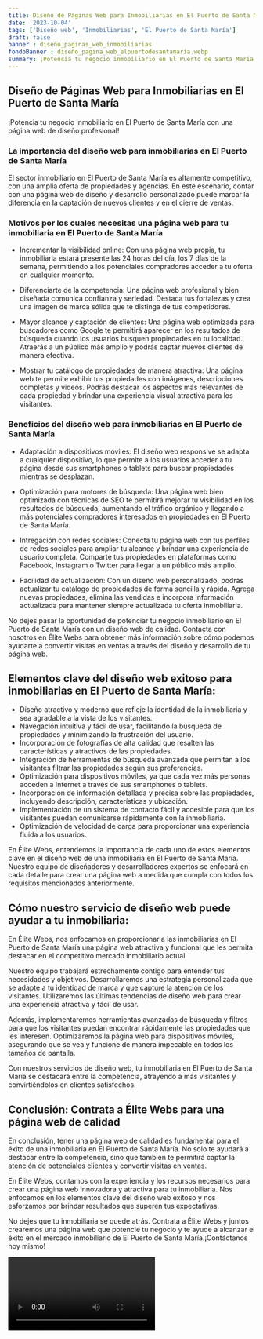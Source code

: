 ```yaml
---
title: Diseño de Páginas Web para Inmobiliarias en El Puerto de Santa María
date: '2023-10-04'
tags: ['Diseño web', 'Inmobiliarias', 'El Puerto de Santa María']
draft: false
banner : diseño_paginas_web_inmobiliarias
fondoBanner : diseño_pagina_web_elpuertodesantamaría.webp
summary: ¡Potencia tu negocio inmobiliario en El Puerto de Santa María con una página web de diseño profesional!
---
```


## Diseño de Páginas Web para Inmobiliarias en El Puerto de Santa María

¡Potencia tu negocio inmobiliario en El Puerto de Santa María con una página web de diseño profesional!

### La importancia del diseño web para inmobiliarias en El Puerto de Santa María

El sector inmobiliario en El Puerto de Santa María es altamente competitivo, con una amplia oferta de propiedades y agencias. En este escenario, contar con una página web de diseño y desarrollo personalizado puede marcar la diferencia en la captación de nuevos clientes y en el cierre de ventas.

### Motivos por los cuales necesitas una página web para tu inmobiliaria en El Puerto de Santa María

- Incrementar la visibilidad online: Con una página web propia, tu inmobiliaria estará presente las 24 horas del día, los 7 días de la semana, permitiendo a los potenciales compradores acceder a tu oferta en cualquier momento.

- Diferenciarte de la competencia: Una página web profesional y bien diseñada comunica confianza y seriedad. Destaca tus fortalezas y crea una imagen de marca sólida que te distinga de tus competidores.

- Mayor alcance y captación de clientes: Una página web optimizada para buscadores como Google te permitirá aparecer en los resultados de búsqueda cuando los usuarios busquen propiedades en tu localidad. Atraerás a un público más amplio y podrás captar nuevos clientes de manera efectiva.

- Mostrar tu catálogo de propiedades de manera atractiva: Una página web te permite exhibir tus propiedades con imágenes, descripciones completas y videos. Podrás destacar los aspectos más relevantes de cada propiedad y brindar una experiencia visual atractiva para los visitantes.

### Beneficios del diseño web para inmobiliarias en El Puerto de Santa María

- Adaptación a dispositivos móviles: El diseño web responsive se adapta a cualquier dispositivo, lo que permite a los usuarios acceder a tu página desde sus smartphones o tablets para buscar propiedades mientras se desplazan.

- Optimización para motores de búsqueda: Una página web bien optimizada con técnicas de SEO te permitirá mejorar tu visibilidad en los resultados de búsqueda, aumentando el tráfico orgánico y llegando a más potenciales compradores interesados en propiedades en El Puerto de Santa María.

- Intregación con redes sociales: Conecta tu página web con tus perfiles de redes sociales para ampliar tu alcance y brindar una experiencia de usuario completa. Comparte tus propiedades en plataformas como Facebook, Instagram o Twitter para llegar a un público más amplio.

- Facilidad de actualización: Con un diseño web personalizado, podrás actualizar tu catálogo de propiedades de forma sencilla y rápida. Agrega nuevas propiedades, elimina las vendidas e incorpora información actualizada para mantener siempre actualizada tu oferta inmobiliaria.

No dejes pasar la oportunidad de potenciar tu negocio inmobiliario en El Puerto de Santa María con un diseño web de calidad. Contacta con nosotros en Élite Webs para obtener más información sobre cómo podemos ayudarte a convertir visitas en ventas a través del diseño y desarrollo de tu página web.

<GifSeo />

<Cta />

## Elementos clave del diseño web exitoso para inmobiliarias en El Puerto de Santa María:

- Diseño atractivo y moderno que refleje la identidad de la inmobiliaria y sea agradable a la vista de los visitantes.
- Navegación intuitiva y fácil de usar, facilitando la búsqueda de propiedades y minimizando la frustración del usuario.
- Incorporación de fotografías de alta calidad que resalten las características y atractivos de las propiedades.
- Integración de herramientas de búsqueda avanzada que permitan a los visitantes filtrar las propiedades según sus preferencias.
- Optimización para dispositivos móviles, ya que cada vez más personas acceden a Internet a través de sus smartphones o tablets.
- Incorporación de información detallada y precisa sobre las propiedades, incluyendo descripción, características y ubicación.
- Implementación de un sistema de contacto fácil y accesible para que los visitantes puedan comunicarse rápidamente con la inmobiliaria.
- Optimización de velocidad de carga para proporcionar una experiencia fluida a los usuarios.

En Élite Webs, entendemos la importancia de cada uno de estos elementos clave en el diseño web de una inmobiliaria en El Puerto de Santa María. Nuestro equipo de diseñadores y desarrolladores expertos se enfocará en cada detalle para crear una página web a medida que cumpla con todos los requisitos mencionados anteriormente.

## Cómo nuestro servicio de diseño web puede ayudar a tu inmobiliaria:

En Élite Webs, nos enfocamos en proporcionar a las inmobiliarias en El Puerto de Santa María una página web atractiva y funcional que les permita destacar en el competitivo mercado inmobiliario actual.

Nuestro equipo trabajará estrechamente contigo para entender tus necesidades y objetivos. Desarrollaremos una estrategia personalizada que se adapte a tu identidad de marca y que capture la atención de los visitantes. Utilizaremos las últimas tendencias de diseño web para crear una experiencia atractiva y fácil de usar.

Además, implementaremos herramientas avanzadas de búsqueda y filtros para que los visitantes puedan encontrar rápidamente las propiedades que les interesen. Optimizaremos la página web para dispositivos móviles, asegurando que se vea y funcione de manera impecable en todos los tamaños de pantalla.

Con nuestros servicios de diseño web, tu inmobiliaria en El Puerto de Santa María se destacará entre la competencia, atrayendo a más visitantes y convirtiéndolos en clientes satisfechos.

## Conclusión: Contrata a Élite Webs para una página web de calidad

En conclusión, tener una página web de calidad es fundamental para el éxito de una inmobiliaria en El Puerto de Santa María. No solo te ayudará a destacar entre la competencia, sino que también te permitirá captar la atención de potenciales clientes y convertir visitas en ventas.

En Élite Webs, contamos con la experiencia y los recursos necesarios para crear una página web innovadora y atractiva para tu inmobiliaria. Nos enfocamos en los elementos clave del diseño web exitoso y nos esforzamos por brindar resultados que superen tus expectativas.

No dejes que tu inmobiliaria se quede atrás. Contrata a Élite Webs y juntos crearemos una página web que potencie tu negocio y te ayude a alcanzar el éxito en el mercado inmobiliario de El Puerto de Santa María.¡Contáctanos hoy mismo!

<Video />

<CtaBot job='Inmobiliarias' city='El Puerto de Santa María'/>

<Gmaps query='El Puerto de Santa María+españa+maps' />